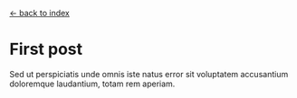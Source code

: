 [← back to index](/blog)

# First post

Sed ut perspiciatis unde omnis iste natus error sit voluptatem accusantium doloremque laudantium, totam rem aperiam.
